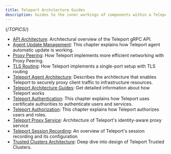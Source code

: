 ```yaml
---
title: Teleport Architecture Guides
description: Guides to the inner workings of components within a Teleport cluster.
---
```


{/*TOPICS*/}

- [API Architecture](architecture/architecture.mdx): Architectural overview of the Teleport gRPC API.
- [Agent Update Management](architecture/agent-update-management.mdx): This chapter explains how Teleport agent automatic update is working.
- [Proxy Peering](architecture/proxy-peering.mdx): How Teleport implements more efficient networking with Proxy Peering.
- [TLS Routing](architecture/tls-routing.mdx): How Teleport implements a single-port setup with TLS routing
- [Teleport Agent Architecture](architecture/agents.mdx): Describes the architecture that enables Teleport to securely proxy client traffic to infrastructure resources.
- [Teleport Architecture Guides](architecture/introduction.mdx): Get detailed information about how Teleport works
- [Teleport Authentication](architecture/authentication.mdx): This chapter explains how Teleport uses certificate authorities to authenticate users and services.
- [Teleport Authorization](architecture/authorization.mdx): This chapter explains how Teleport authorizes users and roles.
- [Teleport Proxy Service](architecture/proxy.mdx): Architecture of Teleport's identity-aware proxy service
- [Teleport Session Recording](architecture/session-recording.mdx): An overview of Teleport's session recording and its configuration
- [Trusted Clusters Architecture](architecture/trustedclusters.mdx): Deep dive into design of Teleport Trusted Clusters.
